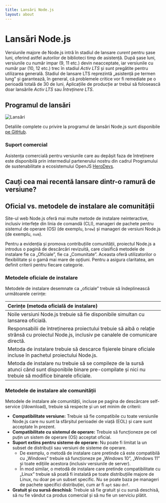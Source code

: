 ```yaml
---
title: Lansări Node.js
layout: about
---
```


# Lansări Node.js

Versiunile majore de Node.js intră în stadiul de lansare _curent_ pentru șase luni, oferind astfel autorilor de biblioteci timp de asistență.
După șase luni, versiunile cu număr impar (9, 11 etc.) devin neacceptate, iar versiunile cu număr par (10, 12 etc.) trec în stadiul _Activ LTS_ și sunt pregătite pentru utilizarea generală.
Stadiul de lansare LTS reprezintă „asistență pe termen lung” și garantează, în general, că problemele critice vor fi remediate pe o perioadă totală de 30 de luni.
Aplicațiile de producție ar trebui să folosească doar lansările _Activ LTS_ sau _Întreținere LTS_.

## Programul de lansări

![Lansări](https://raw.githubusercontent.com/nodejs/Release/main/schedule.svg?sanitize=true)

Detaliile complete cu privire la programul de lansări Node.js sunt disponibile [pe GitHub](https://github.com/nodejs/release#release-schedule).

### Suport comercial

Asistența comercială pentru versiunile care au depășit faza de întreținere este disponibilă prin intermediul partenerului nostru din cadrul Programului de sustenabilitate a ecosistemului OpenJS [HeroDevs](https://www.herodevs.com/support/node-nes?utm_source=NodeJS+&utm_medium=Link&utm_campaign=Version_support_page).

## Cauți cea mai recentă lansare dintr-o ramură de versiune?

<DownloadReleasesTable />

## Oficial vs. metodele de instalare ale comunității

Site-ul web Node.js oferă mai multe metode de instalare neinteractive, inclusiv interfețe din linia de comandă (CLI), manageri de pachete pentru sistemul de operare (OS) (de exemplu, `brew`) și manageri de versiuni Node.js (de exemplu, `nvm`).

Pentru a evidenția și promova contribuțiile comunității, proiectul Node.js a introdus o pagină de descărcări revizuită, care clasifică metodele de instalare fie ca „Oficiale”, fie ca „Comunitate”. Aceasta oferă utilizatorilor o flexibilitate și o gamă mai mare de opțiuni. Pentru a asigura claritatea, am definit criterii pentru fiecare categorie.

### Metodele oficiale de instalare

Metodele de instalare desemnate ca „oficiale” trebuie să îndeplinească următoarele cerințe:

| Cerințe (metoda oficială de instalare)                                                                                                                         |
| :------------------------------------------------------------------------------------------------------------------------------------------------------------- |
| Noile versiuni Node.js trebuie să fie disponibile simultan cu lansarea oficială.                                                                               |
| Responsabilii de întreținerea proiectului trebuie să aibă o relație strânsă cu proiectul Node.js, inclusiv pe canalele de comunicare directă.                  |
| Metoda de instalare trebuie să descarce fișierele binare oficiale incluse în pachetul proiectului Node.js.                                                     |
| Metoda de instalare nu trebuie să se compileze de la sursă atunci când sunt disponibile binare pre-compilate și nici nu trebuie să modifice binarele oficiale. |

### Metodele de instalare ale comunității

Metodele de instalare ale comunității, incluse pe pagina de descărcare self-service (/download), trebuie să respecte și un set minim de criterii:

- **Compatibilitate versiune:** Trebuie să fie compatibile cu toate versiunile Node.js care nu sunt la sfârșitul perioadei de viață (EOL) și care sunt acceptate în prezent.
- **Compatibilitate cu sistemul de operare:** Trebuie să funcționeze pe cel puțin un sistem de operare (OS) acceptat oficial.
- **Suport extins pentru sisteme de operare:** Nu poate fi limitat la un subset de distribuții sau versiuni de sisteme de operare.
  - De exemplu, o metodă de instalare care pretinde că este compatibilă cu „Windows” trebuie să funcționeze pe „Windows 10”, „Windows 11” și toate edițiile acestora (inclusiv versiunile de server).
  - În mod similar, o metodă de instalare care pretinde compatibilitate cu „Linux” trebuie să poată fi instalată pe toate distribuțiile majore de Linux, nu doar pe un subset specific. Nu se poate baza pe manageri de pachete specifici distribuției, cum ar fi `apt` sau `dnf`.
- **Gratuit și cu sursă deschisă:** Trebuie să fie gratuit și cu sursă deschisă, să nu fie vândut ca produs comercial și să nu fie un serviciu plătit.
